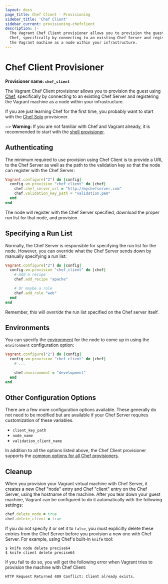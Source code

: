 ```yaml
---
layout: docs
page_title: Chef Client - Provisioning
sidebar_title: 'Chef Client'
sidebar_current: provisioning-chefclient
description: |-
  The Vagrant Chef Client provisioner allows you to provision the guest using
  Chef, specifically by connecting to an existing Chef Server and registering
  the Vagrant machine as a node within your infrastructure.
---
```


# Chef Client Provisioner

**Provisioner name: `chef_client`**

The Vagrant Chef Client provisioner allows you to provision the guest using
[Chef](https://www.chef.io/chef/), specifically by connecting
to an existing Chef Server and registering the Vagrant machine as a
node within your infrastructure.

If you are just learning Chef for the first time, you probably want
to start with the [Chef Solo](/docs/provisioning/chef_solo.html)
provisioner.

~> **Warning:** If you are not familiar with Chef and Vagrant already,
it is recommended to start with the [shell provisioner](/docs/provisioning/shell.html).

## Authenticating

The minimum required to use provision using Chef Client is to provide
a URL to the Chef Server as well as the path to the validation key so
that the node can register with the Chef Server:

```ruby
Vagrant.configure("2") do |config|
  config.vm.provision "chef_client" do |chef|
    chef.chef_server_url = "http://mychefserver.com"
    chef.validation_key_path = "validation.pem"
  end
end
```

The node will register with the Chef Server specified, download the
proper run list for that node, and provision.

## Specifying a Run List

Normally, the Chef Server is responsible for specifying the run list
for the node. However, you can override what the Chef Server sends
down by manually specifying a run list:

```ruby
Vagrant.configure("2") do |config|
  config.vm.provision "chef_client" do |chef|
    # Add a recipe
    chef.add_recipe "apache"

    # Or maybe a role
    chef.add_role "web"
  end
end
```

Remember, this will _override_ the run list specified on the Chef
server itself.

## Environments

You can specify the [environment](https://docs.chef.io/environments.html)
for the node to come up in using the `environment` configuration option:

```ruby
Vagrant.configure("2") do |config|
  config.vm.provision "chef_client" do |chef|
    # ...

    chef.environment = "development"
  end
end
```

## Other Configuration Options

There are a few more configuration options available. These generally do not
need to be modified but are available if your Chef Server requires customization
of these variables.

- `client_key_path`
- `node_name`
- `validation_client_name`

In addition to all the options listed above, the Chef Client provisioner supports
the [common options for all Chef provisioners](/docs/provisioning/chef_common.html).

## Cleanup

When you provision your Vagrant virtual machine with Chef Server, it creates a
new Chef "node" entry and Chef "client" entry on the Chef Server, using the
hostname of the machine. After you tear down your guest machine, Vagrant can be
configured to do it automatically with the following settings:

```ruby
chef.delete_node = true
chef.delete_client = true
```

If you do not specify it or set it to `false`, you must explicitly delete these
entries from the Chef Server before you provision a new one with Chef Server.
For example, using Chef's built-in `knife` tool:

```shell-session
$ knife node delete precise64
$ knife client delete precise64
```

If you fail to do so, you will get the following error when Vagrant
tries to provision the machine with Chef Client:

```text
HTTP Request Returned 409 Conflict: Client already exists.
```
